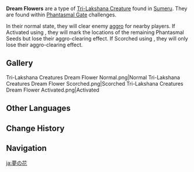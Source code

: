 {{Terminology Infobox
|image  = Tri-Lakshana Creatures Dream Flower Normal.png
|type   = Exploration
|type2  = Tri-Lakshana Creatures
|region = Sumeru
}}
'''Dream Flowers''' are a type of [[Tri-Lakshana Creature]] found in [[Sumeru]]. They are found within [[Phantasmal Gate]] challenges.

In their normal state, they will clear enemy [[aggro]] for nearby players. If Activated using {{Color|Electro}}, they will mark the locations of the remaining Phantasmal Seeds but lose their aggro-clearing effect. If Scorched using {{Color|Pyro}}, they will only lose their aggro-clearing effect.

==Gallery==
<gallery>
Tri-Lakshana Creatures Dream Flower Normal.png|Normal
Tri-Lakshana Creatures Dream Flower Scorched.png|Scorched
Tri-Lakshana Creatures Dream Flower Activated.png|Activated
</gallery>

==Other Languages==
{{Other Languages
|en      = Dream Flower
|zhs     = 梦之花
|zhs_rm  = Mèng zhī Huā
|zht     = 夢之花
|zht_rm  = Mèng zhī Huā
|zh_tl   = Dream Flower
|ja      = 夢の花
|ja_rm   = Yume no Hana
|ja_tl   = Dream Flower
|ko      = 환몽의 꽃
|ko_rm   = Hwanmong-ui Kkot
|ko_tl   = Phantasmal Flower
|es      = Flor onírica
|es_tl   = Dreamlike Flower
|fr      = Fleur de rêve
|fr_tl   = Dream Flower
|ru      = Цвет снов
|ru_tl   = Flower of Dreams
|th      = ดอกไม้แห่งความฝัน
|th_rm   = 
|th_tl   = 
|vi      = Hoa Mộng Mị
|vi_tl   = 
|de      = Traumblume
|de_tl   = Dream Flower
|id      = Bunga Mimpi
|id_tl   = Dream Flower
|pt      = Flor Onírica
|pt_tl   = 
|tr      = 
|tr_tl   = 
|it      = 
|it_tl   = 
}}

==Change History==
{{Change History|3.0}}

==Navigation==
{{Exploration Navbox|Sumeru}}

[[ja:夢の花]]